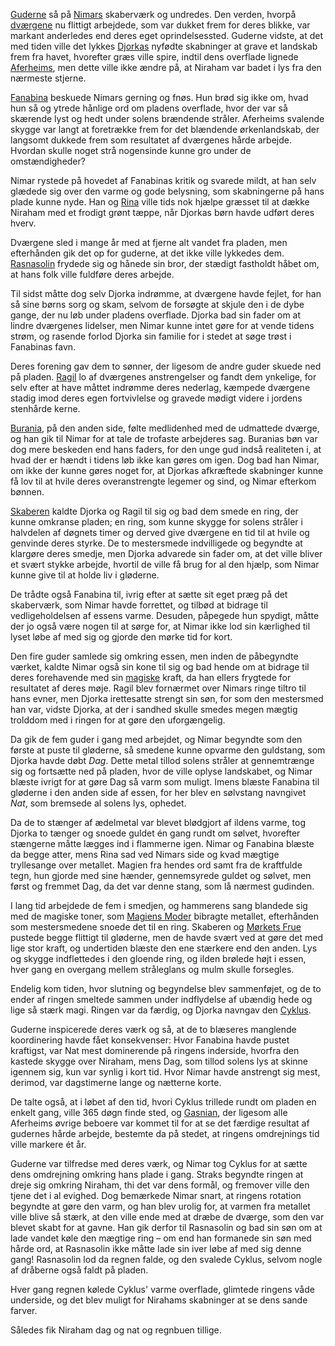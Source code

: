 {{title:Evighedsringen}}
{{author:Laura Holmegaard}}
{{timestamp:2011-01-06T14:48:09Z}}
{{copyright:Evighedsringen}}
[[Guderne]] så på [[Nimar|Nimars]] skaberværk og undredes. Den verden, hvorpå [[dværg|dværgene]] nu flittigt arbejdede, som var dukket frem for deres blikke, var markant anderledes end deres eget oprindelsessted. Guderne vidste, at det med tiden ville det lykkes [[Djorka|Djorkas]] nyfødte skabninger at grave et landskab frem fra havet, hvorefter græs ville spire, indtil dens overflade lignede [[Aferheim|Aferheims]], men dette ville ikke ændre på, at Niraham var badet i lys fra den nærmeste stjerne.

[[Fanabina]] beskuede Nimars gerning og fnøs. Hun brød sig ikke om, hvad hun så og ytrede hånlige ord om pladens overflade, hvor der var så skærende lyst og hedt under solens brændende stråler. Aferheims svalende skygge var langt at foretrække frem for det blændende ørkenlandskab, der langsomt dukkede frem som resultatet af dværgenes hårde arbejde. Hvordan skulle noget strå nogensinde kunne gro under de omstændigheder?

Nimar rystede på hovedet af Fanabinas kritik og svarede mildt, at han selv glædede sig over den varme og gode belysning, som skabningerne på hans plade kunne nyde. Han og [[Rina]] ville tids nok hjælpe græsset til at dække Niraham med et frodigt grønt tæppe, når Djorkas børn havde udført deres hverv.

Dværgene sled i mange år med at fjerne alt vandet fra pladen, men efterhånden gik det op for guderne, at det ikke ville lykkedes dem. [[Rasnasolin]] frydede sig og hånede sin bror, der stædigt fastholdt håbet om, at hans folk ville fuldføre deres arbejde.

Til sidst måtte dog selv Djorka indrømme, at dværgene havde fejlet, for han så sine børns sorg og skam, selvom de forsøgte at skjule den i de dybe gange, der nu løb under pladens overflade. Djorka bad sin fader om at lindre dværgenes lidelser, men Nimar kunne intet gøre for at vende tidens strøm, og rasende forlod Djorka sin familie for i stedet at søge trøst i Fanabinas favn.

Deres forening gav dem to sønner, der ligesom de andre guder skuede ned på pladen. [[Ragil]] lo af dværgenes anstrengelser og fandt dem ynkelige, for selv efter at have måttet indrømme deres nederlag, kæmpede dværgene stadig imod deres egen fortvivlelse og gravede mødigt videre i jordens stenhårde kerne.

[[Burania]], på den anden side, følte medlidenhed med de udmattede dværge, og han gik til Nimar for at tale de trofaste arbejderes sag. Buranias bøn var dog mere beskeden end hans faders, for den unge gud indså realiteten i, at hvad der er hændt i tidens løb ikke kan gøres om igen. Dog bad han Nimar, om ikke der kunne gøres noget for, at Djorkas afkræftede skabninger kunne få lov til at hvile deres overanstrengte legemer og sind, og Nimar efterkom bønnen.

[[Skaberen]] kaldte Djorka og Ragil til sig og bad dem smede en ring, der kunne omkranse pladen; en ring, som kunne skygge for solens stråler i halvdelen af døgnets timer og derved give dværgene en tid til at hvile og genvinde deres styrke. De to mestersmede indvilligede og begyndte at klargøre deres smedje, men Djorka advarede sin fader om, at det ville bliver et svært stykke arbejde, hvortil de ville få brug for al den hjælp, som Nimar kunne give til at holde liv i gløderne.

De trådte også Fanabina til, ivrig efter at sætte sit eget præg på det skaberværk, som Nimar havde forrettet, og tilbød at bidrage til vedligeholdelsen af essens varme. Desuden, påpegede hun spydigt, måtte der jo også være nogen til at sørge for, at Nimar ikke lod sin kærlighed til lyset løbe af med sig og gjorde den mørke tid for kort.

Den fire guder samlede sig omkring essen, men inden de påbegyndte værket, kaldte Nimar også sin kone til sig og bad hende om at bidrage til deres forehavende med sin [[magi]]ske kraft, da han ellers frygtede for resultatet af deres møje. Ragil blev fornærmet over Nimars ringe tiltro til hans evner, men Djorka irettesatte strengt sin søn, for som den mestersmed han var, vidste Djorka, at der i sandhed skulle smedes megen mægtig trolddom med i ringen for at gøre den uforgængelig.

Da gik de fem guder i gang med arbejdet, og Nimar begyndte som den første at puste til gløderne, så smedene kunne opvarme den guldstang, som Djorka havde døbt ''Dag''. Dette metal tillod solens stråler at gennemtrænge sig og fortsætte ned på pladen, hvor de ville oplyse landskabet, og Nimar blæste ivrigt for at gøre Dag så varm som muligt. Imens blæste Fanabina til gløderne i den anden side af essen, for her blev en sølvstang navngivet ''Nat'', som bremsede al solens lys, ophedet.

Da de to stænger af ædelmetal var blevet blødgjort af ildens varme, tog Djorka to tænger og snoede guldet én gang rundt om sølvet, hvorefter stængerne måtte lægges ind i flammerne igen. Nimar og Fanabina blæste da begge atter, mens Rina sad ved Nimars side og kvad mægtige tryllesange over metallet. Magien fra hendes ord samt fra de kraftfulde tegn, hun gjorde med sine hænder, gennemsyrede guldet og sølvet, men først og fremmet Dag, da det var denne stang, som lå nærmest gudinden.

I lang tid arbejdede de fem i smedjen, og hammerens sang blandede sig med de magiske toner, som [[Magiens Moder]] bibragte metallet, efterhånden som mestersmedene snoede det til en ring. Skaberen og [[Mørkets Frue]] pustede begge flittigt til gløderne, men de havde svært ved at gøre det med lige stor kraft, og undertiden blæste den ene stærkere end den anden. Lys og skygge indflettedes i den gloende ring, og ilden brølede højt i essen, hver gang en overgang mellem stråleglans og mulm skulle forsegles.

Endelig kom tiden, hvor slutning og begyndelse blev sammenføjet, og de to ender af ringen smeltede sammen under indflydelse af ubændig hede og lige så stærk magi. Ringen var da færdig, og Djorka navngav den [[Cyklus]].

Guderne inspicerede deres værk og så, at de to blæseres manglende koordinering havde fået konsekvenser: Hvor Fanabina havde pustet kraftigst, var Nat mest dominerende på ringens inderside, hvorfra den kastede skygge over Niraham, mens Dag, som tillod solens lys at skinne igennem sig, kun var synlig i kort tid. Hvor Nimar havde anstrengt sig mest, derimod, var dagstimerne lange og nætterne korte.

De talte også, at i løbet af den tid, hvori Cyklus trillede rundt om pladen en enkelt gang, ville 365 døgn finde sted, og [[Gasnian]], der ligesom alle Aferheims øvrige beboere var kommet til for at se det færdige resultat af gudernes hårde arbejde, bestemte da på stedet, at ringens omdrejnings tid ville markere ét år.  

Guderne var tilfredse med deres værk, og Nimar tog Cyklus for at sætte dens omdrejning omkring hans plade i gang. Straks begyndte ringen at dreje sig omkring Niraham, thi det var dens formål, og fremover ville den tjene det i al evighed. Dog bemærkede Nimar snart, at ringens rotation begyndte at gøre den varm, og han blev urolig for, at varmen fra metallet ville blive så stærk, at den ville ende med at dræbe de dværge, som den var blevet skabt for at gavne. Han gik derfor til Rasnasolin og bad sin søn om at lade vandet køle den mægtige ring – om end han formanede sin søn med hårde ord, at Rasnasolin ikke måtte lade sin iver løbe af med sig denne gang! Rasnasolin lod da regnen falde, og den svalede Cyklus, selvom nogle af dråberne også faldt på pladen.

Hver gang regnen kølede Cyklus' varme overflade, glimtede ringens våde underside, og det blev muligt for Nirahams skabninger at se dens sande farver. 

Således fik Niraham dag og nat og regnbuen tillige.